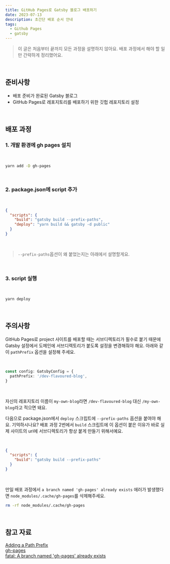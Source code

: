 ```yaml
---
title: GitHub Pages로 Gatsby 블로그 배포하기
date: 2023-07-13
description: 초간단 배포 순서 안내
tags:
  - Github Pages
  - gatsby
---
```


> 이 글은 처음부터 끝까지 모든 과정을 설명하지 않아요. 배포 과정에서 해야 할 일만 간략하게 정리했어요.

<br />

## 준비사항

- 배포 준비가 완료된 Gatsby 블로그
- GitHub Pages로 레포지토리를 배포하기 위한 깃헙 레포지토리 설정

<br />

## 배포 과정

### 1. 개발 환경에 gh pages 설치

<br />

```bash
yarn add -D gh-pages
```

<br />

### 2. package.json에 script 추가

<br />

```json title=package.json
{
  "scripts": {
    "build": "gatsby build --prefix-paths",
    "deploy": "yarn build && gatsby -d public"
  }
}
```

<br />

> `--prefix-paths`옵션이 왜 붙었는지는 아래에서 설명할게요.

<br />

### 3. script 실행

<br />

```bash
yarn deploy
```

<br />

## 주의사항

GitHub Pages로 project 사이트를 배포할 때는 서브디렉토리가 필수로 붙기 때문에 Gatsby 설정에서 도메인에 서브디렉토리가 붙도록 설정을 변경해줘야 해요. 아래와 같이 `pathPrefix` 옵션을 설정해 주세요.

<br />

```typescript title=gatsby-config.ts
const config: GatsbyConfig = {
  pathPrefix: '/dev-flavoured-blog',
}
```

<br />

자신의 레포지토리 이름이 `my-own-blog`라면 `/dev-flavoured-blog` 대신 `/my-own-blog`라고 적으면 돼요.

다음으로 package.json에서 `deploy` 스크립트에 `--prefix-paths` 옵션을 붙여야 해요. 기억하시나요? 배포 과정 2번에서 `build` 스크립트에 이 옵션이 붙은 이유가 바로 실제 사이트의 uri에 서브디렉토리가 항상 붙게 만들기 위해서예요.

<br />

```json title=package.json
{
  "scripts": {
    "build": "gatsby build --prefix-paths"
  }
}
```

<br />

만일 배포 과정에서 `a branch named 'gh-pages' already exists` 에러가 발생했다면 `node_modules/.cache/gh-pages`를 삭제해주세요.

```bash
rm -rf node_modules/.cache/gh-pages
```

<br />

## 참고 자료

[Adding a Path Prefix](https://www.gatsbyjs.com/docs/how-to/previews-deploys-hosting/path-prefix/)  
[gh-pages](https://www.npmjs.com/package/gh-pages#command-line-utility)  
[fatal: A branch named 'gh-pages' already exists](https://stackoverflow.com/a/63972301)
